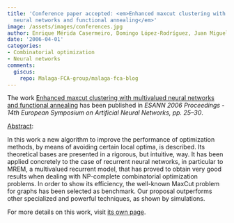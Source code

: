 ```yaml
---
title: 'Conference paper accepted: <em>Enhanced maxcut clustering with multivalued
  neural networks and functional annealing</em>'
image: /assets/images/conferences.jpg
author: Enrique Mérida Casermeiro, Domingo López-Rodríguez, Juan Miguel Ortiz-de-Lazcano-Lobato
date: '2006-04-01'
categories:
- Combinatorial optimization
- Neural networks
comments:
  giscus:
    repo: Malaga-FCA-group/malaga-fca-blog
---
```


The work <u>Enhanced maxcut clustering with multivalued neural networks and functional annealing</u> has been published in <em>ESANN 2006 Proceedings - 14th European Symposium on Artificial Neural Networks, <em>pp. 25&ndash;30</em></em>.

<u>Abstract</u>:



In this work a new algorithm to improve the performance of optimization methods, by means of avoiding certain local optima, is described. Its theoretical bases are presented in a rigorous, but intuitive, way. It has been applied concretely to the case of recurrent neural networks, in particular to MREM, a multivalued recurrent model, that has proved to obtain very good results when dealing with NP-complete combinatorial optimization problems. In order to show its efficiency, the well-known MaxCut problem for graphs has been selected as benchmark. Our proposal outperforms other specialized and powerful techniques, as shown by simulations.




For more details on this work, visit <a href='/publications/conferences/2006-esann'>its own page</a>.

